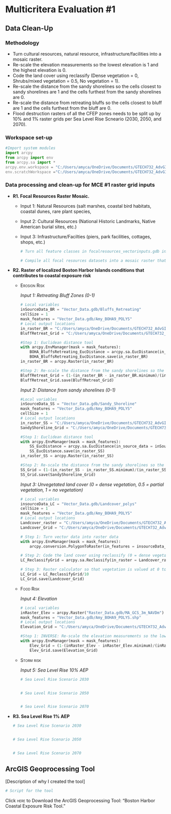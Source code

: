 # Multicritera Evaluation #1

## Data Clean-Up

### Methodology

-   Turn cultural resources, natural resource, infrastructure/facilities into a mosaic raster.
-   Re-scale the elevation measurements so the lowest elevation is 1 and the highest elevation is 0.
-   Code the land cover using reclassify (Dense vegetation = 0, Shrubs/mixed vegetation = 0.5, No vegetation = 1).
-   Re-scale the distance from the sandy shorelines so the cells closest to sandy shorelines are 1 and the cells furthest from the sandy shorelines are 0.
-   Re-scale the distance from retreating bluffs so the cells closest to bluff are 1 and the cells furthest from the bluff are 0.
-   Flood destruction rasters of all the CFEP zones needs to be split up by 10% and 1% raster grids per Sea Level Rise Scneario (2030, 2050, and 2070).

### Workspace set-up

``` {#workspace .python .Python style="color: grey"}
#Import system modules
import arcpy
from arcpy import env  
from arcpy.sa import *
arcpy.env.workspace = "C:/Users/amyca/OneDrive/Documents/GTECH732_AdvGIS/Final_Project/BOHA_SpatialDecisionSupportSystem/Data"
env.scratchWorkspace ="C:/Users/amyca/OneDrive/Documents/GTECH732_AdvGIS/Final_Project/BOHA_SpatialDecisionSupportSystem/Data/Raster_Scratch.gdb"
```

### Data processing and clean-up for MCE #1 raster grid inputs

-   **R1. Focal Resources Raster Mosaic.**

    -   Input 1: Natural Resources (salt marshes, coastal bird habitats, coastal dunes, rare plant species,

    -   Input 2: Cultural Resources (National Historic Landmarks, Native American burial sites, etc.)

    -   Input 3: Infrastructure/Facilties (piers, park facilities, cottages, shops, etc.)

        ``` python
        # Turn all feature classes in focalresources_vectorinputs.gdb into raster datasets.

        # Compile all focal resources datasets into a mosaic raster that can be used in the MCE #1 BOHA Raster Calculater ArcGIS Geoprocessing tool
        ```

-   **R2. Raster of localized Boston Harbor Islands conditions that contributes to coastal exposure risk**

    -   [Erosion Risk]{.smallcaps}

        *Input 1: Retreating Bluff Zones (0-1)*

        ``` python
        # Local variables
        inSourceData_BR = "Vector_Data.gdb/Bluffs_Retreating"
        cellSize = 1
        mask_features = "Vector_Data.gdb/Amy_BOHA9_POLYS"
        # Local output locations
        in_raster_BR = "C:/Users/amyca/OneDrive/Documents/GTECH732_AdvGIS/Final_Project/BOHA_SpatialDecisionSupportSystem/Data/Raster_Scratch.gdb/BR_EucDistOut"
        BluffRetreat_Grid = "C:/Users/amyca/OneDrive/Documents/GTECH732_AdvGIS/Final_Project/BOHA_SpatialDecisionSupportSystem/Data/Raster_Outputs.gdb/BluffRetreat_Grid"

        #Step 1: Euclidean distance tool
        with arcpy.EnvManager(mask = mask_features):
            BOHA_BluffsRetreating_EucDistance = arcpy.sa.EucDistance(in_source_data = inSourceData_BR, cell_size = cellSize)
            BOHA_BluffsRetreating_EucDistance.save(in_raster_BR)
        in_raster_BR = arcpy.Raster(in_raster_BR)

        #Step 2: Re-scale the distance from the sandy shorelines so the cells closest to sandy shorelines are 1 and the cells furthest from the sandy shorelines are 0.
        BluffRetreat_Grid = (1-(in_raster_BR - in_raster_BR.minimum)/(in_raster_BR.maximum-in_raster_BR.minimum))
        BluffRetreat_Grid.save(BluffRetreat_Grid)
        ```

        *Input 2: Distance from sandy shorelines (0-1)*

        ``` python
        #Local variables
        inSourceData_SS = "Vector_Data.gdb/Sandy_Shoreline"
        mask_features = "Vector_Data.gdb/Amy_BOHA9_POLYS"
        cellSize = 1
        # Local output locations
        in_raster_SS = "C:/Users/amyca/OneDrive/Documents/GTECH732_AdvGIS/Final_Project/BOHA_SpatialDecisionSupportSystem/Data/Raster_Scratch.gdb/SS_EucDistOut"
        SandyShoreline_Grid = "C:/Users/amyca/OneDrive/Documents/GTECH732_AdvGIS/Final_Project/BOHA_SpatialDecisionSupportSystem/Data/Raster_Outputs.gdb/SandyShoreline_Grid"

        #Step 1: Euclidean distance tool
        with arcpy.EnvManager(mask = mask_features):
            SS_EucDistance = arcpy.sa.EucDistance(in_source_data = inSourceData_SS, cell_size = cellSize)
            SS_EucDistance.save(in_raster_SS)
        in_raster_SS = arcpy.Raster(in_raster_SS)

        #Step 2: Re-scale the distance from the sandy shorelines so the cells closest to sandy shorelines are 1 and the cells furthest from the sandy shorelines are 0.
        SS_Grid = (1-(in_raster_SS - in_raster_SS.minimum)/(in_raster_SS.maximum-in_raster_SS.minimum))
        SS_Grid.save(SandyShoreline_Grid)
        ```

        *Input 3: Unvegetated land cover (0 = dense vegetation, 0.5 = partial vegetation, 1 = no vegetation)*

        ``` python
        # Local variables
        insourceData_LC = "Vector_Data.gdb/Landcover_polys"
        cellSize = 1
        mask_features = "Vector_Data.gdb/Amy_BOHA9_POLYS"
        # Local output locations
        Landcover_raster = "C:/Users/amyca/OneDrive/Documents/GTECH732_AdvGIS/Final_Project/BOHA_SpatialDecisionSupportSystem/Data/Raster_Scratch.gdb/Landcover_Raster"
        Landcover_Grid = "C:/Users/amyca/OneDrive/Documents/GTECH732_AdvGIS/Final_Project/BOHA_SpatialDecisionSupportSystem/Data/Raster_Outputs.gdb/Landcover_Grid"

        # Step 1: Turn vector data into raster data
        with arcpy.EnvManager(mask = mask_features):
            arcpy.conversion.PolygonToRaster(in_features = insourceData_LC, value_field = "COVERCODE", out_rasterdataset = Landcover_raster, cellsize = cellSize)

        # Step 2: Code the land cover using reclassify (0 = dense vegetatation, 0.5 = partially vegetated, 1 = no vegetation)
        LC_ReclassifyGrid = arcpy.sa.Reclassify(in_raster = Landcover_raster, reclass_field = "Value", remap = RemapValue([[2,10],[5,10],[6,5],[7,5],[8,5],[9,0],[10,0],[12,0],[13,0], [14,0],[15,5],[18,5],[19,10],[20,10],[23,10]]))

        # Step 3: Raster calculator so that vegetation is valued at 0 to 1
        LC_Grid = LC_ReclassifyGrid/10
        LC_Grid.save(Landcover_Grid)
        ```

    -   [Food Risk]{.smallcaps}

        *Input 4: Elevation*

        ``` python
        # Local variables
        inRaster_Elev = arcpy.Raster("Raster_Data.gdb/MA_GCS_3m_NAVDm")
        mask_features = "Vector_Data.gdb/Amy_BOHA9_POLYS.shp"
        # Local output locations
        Elevation_Grid = "C:/Users/amyca/OneDrive/Documents/GTECH732_AdvGIS/Final_Project/BOHA_SpatialDecisionSupportSystem/Data/Raster_Outputs.gdb/Elevation_Grid"

        #Step 1: INVERSE: Re-scale the elevation measurements so the lowest elevation is 1 and the highest elevation is 0.
        with arcpy.EnvManager(mask = mask_features):
            Elev_Grid = (1-(inRaster_Elev - inRaster_Elev.minimum)/(inRaster_Elev.maximum - inRaster_Elev.minimum))
            Elev_Grid.save(Elevation_Grid)
        ```

    -   [Storm risk]{.smallcaps}

        *Input 5: Sea Level Rise 10% AEP*

        ``` python
        # Sea Level Rise Scenario 2030


        # Sea Level Rise Scenario 2050


        # Sea Level Rise Scenario 2070
        ```

-   **R3. Sea Level Rise 1% AEP**

    ``` python
    # Sea Level Rise Scenario 2030


    # Sea Level Rise Scenario 2050


    # Sea Level Rise Scenario 2070
    ```

## ArcGIS Geoprocessing Tool

\[Description of why I created the tool\]

``` python
# Script for the tool
```

Click [here]{.smallcaps} to Download the ArcGIS Geoprocessing Tool: "Boston Harbor Coastal Exposure Risk Tool."
